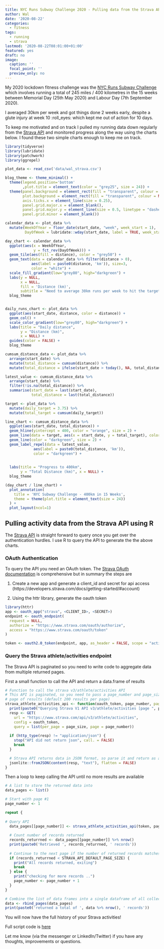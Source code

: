 ```yaml
---
title: NYC Runs Subway Challenge 2020 - Pulling data from the Strava API
author: Wal
date: '2020-08-22'
categories:
  - fitness
tags:
  - running
  - strava
lastmod: '2020-08-22T08:01:00+01:00'
featured: yes
draft: no
image:
  caption: ''
  focal_point: ''
  preview_only: no
---
```


My 2020 lockdown fitness challenge was the [NYC Runs Subway Challenge](https://nycruns.com/race/nycruns-subway-system-challenge) which involves running a total of 245 miles / 400 kilometres in the 15 weeks between  Memorial Day (25th May 2020) and Labour Day (7th September 2020).

I averaged 30km per week and got things done 2 weeks early, despite a glute injury at week 10 :roll_eyes: which kept me out of action for 10 days.

To keep me motivated and on track I pulled my running data down regularly from the [Strava API](http://developers.strava.com/) and monitored progress along the way using the charts below. I found these two simple charts enough to keep me on track.

```r
library(tidyverse)
library(lubridate)
library(patchwork)
library(ggrepel)

plot_data <- read_csv('data/wal_strava.csv')

blog_theme <- theme_minimal() +
  theme(legend.position='bottom'
        ,plot.title = element_text(color = "grey25", size = 24)) +
  theme(panel.background = element_rect(fill = "transparent", colour = NA),
        plot.background = element_rect(fill = "transparent", colour = NA),
        axis.ticks.x = element_line(size = 0.25),
        panel.grid.major.x = element_blank(),
        panel.grid.major.y = element_line(size = 0.5, linetype = "dashed"),
        panel.grid.minor = element_blank())
```

```r
calendar_data <- plot_data %>%
  mutate(WeekOfYear = floor_date(start_date, "week", week_start = 1), 
         DayOfWeek = lubridate::wday(start_date, label = TRUE, week_start = 1)) 

day_chart <- calendar_data %>%
  ggplot(aes(x = WeekOfYear, 
             y = fct_rev(DayOfWeek))) +
  geom_tile(aes(fill = distance), color = "grey50") +
  geom_text(data = calendar_data %>% filter(distance > 0), 
            aes(label = paste0(distance, 'km')), size=3,
            color = "white") +
  scale_fill_gradient(low="grey80", high="darkgreen") +
  labs(y = NULL, 
       x = NULL, 
       fill = 'Distance (km)', 
       subtitle = "Need to average 30km runs per week to hit the target in 13 weeks ") +
  blog_theme


daily_runs_chart <- plot_data %>%
  ggplot(aes(start_date, distance, color = distance)) + 
  geom_col() +
  scale_color_gradient(low="grey80", high="darkgreen") +
  labs(title = "Daily distance", 
       y = "Distance (km)", 
       x = NULL) +
  guides(color = FALSE) +
  blog_theme

cumsum_distance_data <- plot_data %>%
  arrange(start_date) %>%
  mutate(total_distance = cumsum(distance)) %>%
  mutate(total_distance = ifelse(start_date > today(), NA, total_distance)) 

latest_value <- cumsum_distance_data %>%
  arrange(start_date) %>%
  filter(!is.na(total_distance)) %>%
  summarise(start_date = last(start_date), 
            total_distance = last(total_distance))

target <- plot_data %>%
  mutate(daily_target = 3.75) %>%
  mutate(total_target = cumsum(daily_target))

line_chart <- cumsum_distance_data %>%
  ggplot(aes(start_date, total_distance)) + 
  geom_hline(yintercept = 400, color = "orange", size = 2) +
  geom_line(data = target, aes(x = start_date, y = total_target), color = "grey90", size = 0.5) +
  geom_line(color = "darkgreen", size = 2) +
  geom_label_repel(data = latest_value,
             aes(label = paste0(total_distance, 'km')),
             color = "darkgreen") +
  
  
  labs(title = "Progress to 400km", 
       y = "Total Distance (km)", x = NULL) +
  blog_theme

(day_chart / line_chart) +
  plot_annotation(
    title = 'NYC Subway Challenge - 400km in 15 Weeks',
    theme = theme(plot.title = element_text(size = 24))
  ) +
  plot_layout(ncol=1)

```

## Pulling activity data from the Strava API using R

    
The [Strava API](https://developers.strava.com/docs/reference/) is straight forward to query once you get over the authentication hurdles. I use R to query the API to generate the the above charts.

### OAuth Authentication

To query the API you need an OAuth token. The [Strava OAuth documentation](https://developers.strava.com/docs/authentication/) is comprehensive but in summary the steps are 

1. Create a new app and generate a client_id and secret for api access (https://developers.strava.com/docs/getting-started/#account)

2. Using the httr library, generate the oauth token

```r
library(httr)
app <- oauth_app("strava", <CLIENT_ID>, <SECRET>)
endpoint <- oauth_endpoint(
  request = NULL,
  authorize = "https://www.strava.com/oauth/authorize",
  access = "https://www.strava.com/oauth/token"
)

token <- oauth2.0_token(endpoint, app, as_header = FALSE, scope = "activity:read_all")

```

### Query the Strava athlete/activities endpoint

The Strava API is paginated so you need to write code to aggregate data from multiple returned pages.


First a small function to call the API and return a data.frame of results

```r
# Function to call the strava v3/athlete/activities API
# This API is paginated, so you need to pass a page_number and page_size to retrieve > 1 
# page of results (default 200 results per page)
strava_athlete_activities_api <- function(oauth_token, page_number, page_size = STRAVA_API_DEFAULT_PAGE_SIZE) {
  print(paste0("Querying Strava V1 API v3/athlete/activities [page ", page_number, "]"))
  resp <- GET(
    url = "https://www.strava.com/api/v3/athlete/activities",
    config = oauth_token,
    query = list(per_page = page_size, page = page_number))
  
  if (http_type(resp) != "application/json") {
    stop("API did not return json", call. = FALSE)
    break
  }

  # Strava API returns data in JSON format, so parse it and return as a data.frame
  jsonlite::fromJSON(content(resp, "text"), flatten = FALSE)
}
```


Then a loop to keep calling the API until no more results are available


```r

# A list to store the returned data into
data_pages <- list()

# Start with page #1
page_number <- 1

repeat {
  
# Query API
  data_pages[[page_number]] <- strava_athlete_activities_api(token, page_number)
  
  # Count number of records returned
  records_returrned <- data_pages[[page_number]] %>% nrow()
  print(paste0('Retrieved ', records_returrned, ' records'))
  
  # Continue to the next page if the number of returned records matches the page size
  if (records_returrned < STRAVA_API_DEFAULT_PAGE_SIZE) {
    print("All records returned, exiting")
    break
  } else {
    print("checking for more records ..")
    page_number <- page_number + 1
  }
}

# Combine the list of data frames into a single dataframe of all collected pages
data <- rbind_pages(data_pages)
print(paste0('returned a total of ', data %>% nrow(), ' records'))

```

You will now have the full history of your Strava activities!

Full script code is [here](https://github.com/wal/stravaR/blob/master/R/download_strava.R)


Let me know (via the messenger or LinkedIn/Twitter) if you have any thoughts, improvements or questions.
  
